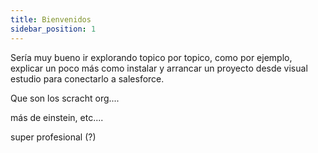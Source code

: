 ```yaml
---
title: Bienvenidos
sidebar_position: 1
---
```



Sería muy bueno ir explorando topico por topico, como por ejemplo, explicar un poco más como instalar y arrancar un proyecto desde visual estudio para conectarlo a salesforce.


Que son los scracht org....


más de einstein, etc....

super profesional (?)